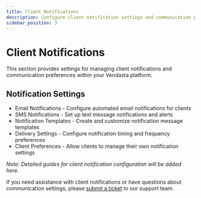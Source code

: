 ```yaml
---
title: Client Notifications
description: Configure client notification settings and communication preferences
sidebar_position: 3
---
```


# Client Notifications

This section provides settings for managing client notifications and communication preferences within your Vendasta platform.

## Notification Settings

- Email Notifications - Configure automated email notifications for clients
- SMS Notifications - Set up text message notifications and alerts
- Notification Templates - Create and customize notification message templates
- Delivery Settings - Configure notification timing and frequency preferences
- Client Preferences - Allow clients to manage their own notification settings

*Note: Detailed guides for client notification configuration will be added here.*

If you need assistance with client notifications or have questions about communication settings, please [submit a ticket](https://support.vendasta.com/hc/en-us/requests/new) to our support team.